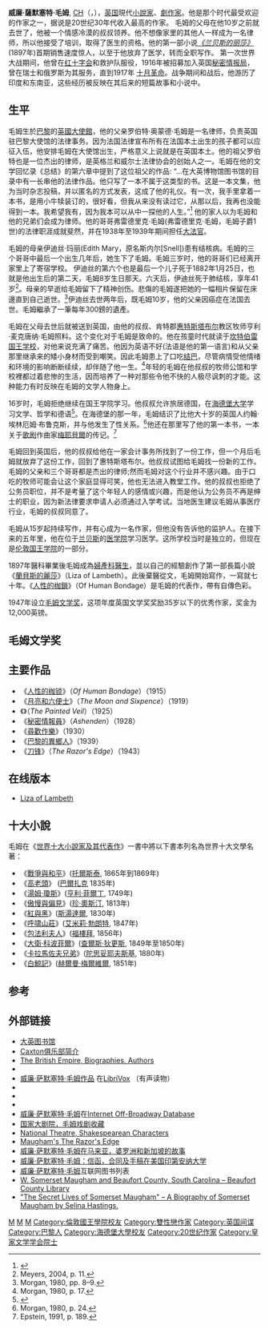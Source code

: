 {{noteTA
|1=zh-tw:剃刀邊緣; zh-cn:刀锋;
|2=zh-tw:人性枷鎖; zh-cn:人性的枷锁;
}}
{{Infobox Writer
| name = 威廉·萨默塞特·毛姆<br />William Somerset Maugham
| image =Maugham_retouched.jpg
| caption = [[卡尔·范·韦克滕|卡尔·范·韦克滕]]于1934年拍摄的毛姆肖像照
| birth_name = William Somerset Maugham
| birth_date = {{birth date|1874|01|25|df=y}}
| birth_place = {{UK}}[[英国駐法國大使馆|駐法國大使馆]]
| death_date = {{death date and age|1965|12|16|1874|01|25|df=y}}
| death_place = {{FRA}}[[尼斯|尼斯]]
| occupation = 作家、小说家、剧作家
| nationality = {{UK}}
| alma_mater = 海德堡大学
| period = 1897年～1962年
| genre = [[小说|小说]]、[[短篇小说|短篇小说]]、[[戏剧|戏剧]]
| notableworks = 《[[人性的枷锁|人性的枷锁]]》''<br />''《[[刀锋|刀锋]]》''<br />''《[[月亮和六便士|月亮和六便士]]》''<br />''{{le|寻欢作乐|Cakes and Ale|《寻欢作乐》}}
| parents = Robert Ormond Maugham（父）
| spouse = Syrie Wellcome (1917–29)
| children = Mary Elizabeth Maugham<br>(1915–1998)<br>Alan Searle (收养, 1962)
| partner = Gerald Haxton
}}
'''威廉·薩默塞特·毛姆''', [[名譽勳位|CH]]（{{lang-en|'''William Somerset Maugham'''}}，{{bd|1874年|1月25日|1965年|12月16日|catIdx=M}}），[[英国|英国]]現代[[小說家|小說家]]、[[劇作家|劇作家]]。他是那个时代最受欢迎的作家之一，据说是20世纪30年代收入最高的作家。
毛姆的父母在他10岁之前就去世了，他被一个情感冷漠的叔叔领养。他不想像家里的其他人一样成为一名律师，所以他接受了培训，取得了医生的资格。他的第一部小说''[[《兰贝斯的丽莎》|《兰贝斯的丽莎》]]'' (1897年)首期销售速度惊人，以至于他放弃了医学，转而全职写作。
第一次世界大战期间，他曾在[[红十字会|红十字会]]和救护队服役，1916年被招募加入英国[[秘密情报局|秘密情报局]]，曾在瑞士和俄罗斯为其服务，直到1917年 [[十月革命|十月革命]]。战争期间和战后，他游历了印度和东南亚，这些经历被反映在其后来的短篇故事和小说中。

== 生平 ==
毛姆生於[[巴黎|巴黎]]的[[英國|英國]][[大使館|大使館]]，他的父亲罗伯特·奥蒙德·毛姆是一名律师，负责英国驻巴黎大使馆的法律事务。因为法国法律宣布所有在法国本土出生的孩子都可以应征入伍，他安排毛姆在大使馆出生，严格意义上说就是在英国本土。他的祖父罗伯特也是一位杰出的律师，是英格兰和威尔士法律协会的创始人之一。毛姆在他的文学回忆录《总结》的第六章中提到了这位祖父的作品:
“…在大英博物馆图书馆的目录中有一长串他的法律作品。他只写了一本不属于这类型的书。这是一本文集，他为当时杂志投稿，并以匿名的方式发表，这成了他的礼仪。有一次，我手里拿着一本书，是用小牛犊装订的，很好看，但我从来没有读过它，从那以后，我再也没能得到一本。我希望我有，因为我本可以从中一探他的人生。”<ref>{{Cite book|url=https://books.google.com/books?id=AmQUAAAAQAAJ&dq=outlines+of+character&source=gbs_navlinks_s|title=Outlines of character, the great character, the English character [&c.] by a member of the Philomathic institution|last=Outlines|date=1823|language=en}}</ref>
他的家人以为毛姆和他的兄弟们会成为律师。他的哥哥弗雷德里克·毛姆(弗雷德里克·毛姆，毛姆子爵1世)的法律职涯成就斐然，并在1938年至1939年期间担任[[大法官|大法官]]。

毛姆的母亲伊迪丝·玛丽(Edith Mary，原名斯内尔[Snell])患有结核病。毛姆的三个哥哥中最后一个出生几年后，她生下了毛姆。毛姆三岁时，他的哥哥们已经离开家里上了寄宿学校。
伊迪丝的第六个也是最后一个儿子死于1882年1月25日，也就是他出生后的第二天，毛姆8岁生日那天。六天后，伊迪丝死于肺结核，享年41岁<ref>Meyers, 2004, p. 11.</ref>。母亲的早逝给毛姆留下了精神创伤。悲傷的毛姆遂把她的一幅相片保留在床邊直到自己逝世。<ref>Morgan, 1980, pp. 8–9.</ref>伊迪丝去世两年后，既毛姆10岁，他的父亲因癌症在法国去世。毛姆繼承了一筆每年300鎊的遺產。

毛姆在父母去世后就被送到英国，由他的叔叔、肯特郡[[惠特斯塔布尔|惠特斯塔布尔]]教区牧师亨利·麦克唐纳·毛姆照料。这个变化对于毛姆是致命的。他在孩童时代就读于[[坎特伯雷国王学校|坎特伯雷国王学校]]，对他来说充满了痛苦。他因为英语不好(法语是他的第一语言)和从父亲那里继承来的矮小身材而受到嘲笑。因此毛姆患上了口吃[[结巴|结巴]]，尽管病情受他情绪和环境的影响断断续续，却伴随了他一生。<ref>Morgan, 1980, p. 17.</ref>年轻的毛姆在他叔叔的牧师公馆和学校裡都过着悲惨的生活，因而培养了一种对那些令他不快的人极尽讽刺的才能。这种能力有时反映在毛姆的文学人物身上。

16岁时，毛姆拒绝继续在国王学院学习。他叔叔允许旅居德国，在[[海德堡大学|海德堡大学]]学习文学、哲学和德语<ref name="Somerset Maugham">{{cite web | url=http://www.britishempire.co.uk/biography/maugham.htm | title=Somerset Maugham | accessdate=2013-03-26 | archive-date=2021-02-11 | archive-url=https://web.archive.org/web/20210211174814/https://www.britishempire.co.uk/biography/maugham.htm | dead-url=no }}</ref>。在海德堡的那一年，毛姆结识了比他大十岁的英国人约翰·埃林厄姆·布鲁克斯，并与他发生了性关系。<ref>Morgan, 1980, p. 24.</ref>他还在那里写了他的第一本书，一本关于[[歌剧|歌剧]]作曲家[[梅耶貝爾|梅耶貝爾]]的传记。<ref>Epstein, 1991, p. 189.</ref>

毛姆回到英国后，他的叔叔给他在一家会计事务所找到了一份工作，但一个月后毛姆就放弃了这份工作，回到了惠特斯塔布尔。他叔叔试图给毛姆找一份新的工作。毛姆的父亲和三个哥哥都是杰出的律师;然而毛姆对这个行业并不感兴趣。由于口吃的牧师可能会让这个家庭显得可笑，他也无法进入教堂工作。他的叔叔也拒绝了公务员职位，并不是考量了这个年轻人的感情或兴趣，而是他认为公务员不再是绅士的职业，因为新法律要求申请人必须通过入学考试。当地医生建议毛姆从事医疗行业，毛姆的叔叔同意了。

毛姆从15岁起持续写作，并有心成为一名作家，但他没有告诉他的监护人。在接下来的五年里，他在位于[[兰贝斯|兰贝斯]]的[[圣托马斯医院医学院|医学院]]学习医学。这所学校当时是独立的，但现在是[[伦敦国王学院|伦敦国王学院]]的一部分。

1897年醫科畢業後毛姆成為[[婦產科|婦產科]][[醫生|醫生]]，並以自己的經驗創作了第一部長篇小說《[[蘭貝斯的麗莎|蘭貝斯的麗莎]]》（Liza of Lambeth）。此後棄醫從文，毛姆開始寫作，一寫就七十年。《[[人性的枷鎖|人性的枷鎖]]》（Of Human Bondage）是毛姆的代表作，帶有自傳色彩。

1947年设立[[毛姆文学奖|毛姆文学奖]]，这项年度英国文学奖奖励35岁以下的优秀作家，奖金为12,000英镑。

== 毛姆文学奖 ==
{{main|毛姆文学奖}}

== 主要作品 ==
* 《[[人性的枷锁|人性的枷锁]]》（''Of Human Bondage''）（1915）
*《[[月亮和六便士|月亮和六便士]]》（''The Moon and Sixpence''）（1919）
*《{{le|面纱 (小说)|The Painted Veil (novel)}}》（''The Painted Veil''）（1925）
*《[[秘密情報員|秘密情報員]]》（''Ashenden''）（1928）
*《[[尋歡作樂|尋歡作樂]]》（1930）
*《[[巴黎的異鄉人|巴黎的異鄉人]]》（1939）
*《[[刀锋_(小說)|刀锋]]》（''The Razor's Edge''）（1943）

== 在线版本 ==
* [http://www.gutenberg.org/etext/16517 Liza of Lambeth] {{Wayback|url=http://www.gutenberg.org/etext/16517 |date=20090924220127 }}

== 十大小說 ==
毛姆在《[[世界十大小說家及其代表作|世界十大小說家及其代表作]]》一書中將以下書本列名為世界十大文學名著：

*《[[戰爭與和平|戰爭與和平]]》([[托爾斯泰|托爾斯泰]], 1865年到1869年)
*《[[高老頭|高老頭]]》 ([[巴爾扎克|巴爾扎克]] 1835年)
*《[[湯姆·瓊斯|湯姆·瓊斯]]》([[亨利·菲爾丁|亨利·菲爾丁]], 1749年)
*《[[傲慢與偏見|傲慢與偏見]]》([[珍·奧斯汀|珍·奧斯汀]], 1813年)
*《[[紅與黑|紅與黑]]》([[斯湯達爾|斯湯達爾]], 1830年)
*《[[呼啸山莊|呼啸山莊]]》([[艾米莉·勃朗特|艾米莉·勃朗特]], 1847年)
*《[[包法利夫人|包法利夫人]]》([[福樓拜|福樓拜]], 1856年)
*《[[大衛·科波菲爾|大衛·科波菲爾]]》([[查爾斯·狄更斯|查爾斯·狄更斯]], 1849年至1850年)
*《[[卡拉馬佐夫兄弟|卡拉馬佐夫兄弟]]》([[陀思妥耶夫斯基|陀思妥耶夫斯基]], 1880年)
*《[[白鯨記|白鯨記]]》([[赫爾曼·梅爾維爾|赫爾曼·梅爾維爾]], 1851年)

==参考==
{{reflist}}

==外部链接==
{{wikiquote|威廉·索默賽特·毛姆}}
* [http://www.bl.uk/collections/britirish/modbrimaugh.html 大英图书馆]{{Wayback|url=http://www.bl.uk/collections/britirish/modbrimaugh.html |date=20080923015543 }}
* [http://www.caxtonclub.org/reading/smaugham.html Caxton俱乐部简介] {{Wayback|url=http://www.caxtonclub.org/reading/smaugham.html |date=20180804223612 }}
* [http://www.britishempire.co.uk/biography/maugham.htm The British Empire, Biographies, Authors] {{Wayback|url=http://www.britishempire.co.uk/biography/maugham.htm |date=20210211174814 }}
* {{gutenberg author|id=W._Somerset_Maugham|name=威廉·萨默塞特·毛姆}}
* [http://librivox.org/newcatalog/search.php?title=&author=Maugham%2C+W.+Somerset&status=complete&action=Search 威廉·萨默塞特·毛姆作品] {{Wayback|url=http://librivox.org/newcatalog/search.php?title=&author=Maugham%2C+W.+Somerset&status=complete&action=Search |date=20171108233418 }}在[[LibriVox|LibriVox]] （有声读物）
*{{worldcat id|id=lccn-n79-36830}}
* {{IMDb name|0560857|威廉·萨默塞特·毛姆}}
* {{IBDB name|8707|威廉·萨默塞特·毛姆}}
*[https://web.archive.org/web/20111117133221/http://www.lortel.org/LLA_archive/index.cfm?search_by=people&keyword=name&first=W.&last=Maugham&middle=Somerset 威廉·萨默塞特·毛姆]在[[Internet_Off-Broadway_Database|Internet Off-Broadway Database]]
* [http://www.nationaltheatre.org.uk/?lid=7207 国家大剧院，毛姆戏剧收藏] {{Wayback|url=http://www.nationaltheatre.org.uk/?lid=7207 |date=20210211215849 }}
* [http://www.nationaltheatre.org.uk/?lid=7113 National Theatre, Shakespearean Characters] {{Wayback|url=http://www.nationaltheatre.org.uk/?lid=7113 |date=20210211180529 }}
* [https://web.archive.org/web/20091027084710/http://www.geocities.com/upakaascetic/footnote03.html Maugham's The Razor's Edge]
* [https://web.archive.org/web/20080723090323/http://www.maleisie.be/en/literature_william_somerset_maugham.html 威廉·萨默塞特·毛姆在马来亚，婆罗洲和新加坡的故事]
* [http://www.indiana.edu/~liblilly/lilly/mss/html/maugham.html 威廉·萨默塞特·毛姆：信函，合同及手稿在美国印第安纳大学] {{Wayback|url=http://www.indiana.edu/~liblilly/lilly/mss/html/maugham.html |date=20100813164829 }}
* [https://web.archive.org/web/20070930203623/http://www.iblist.com/author1025.htm 威廉·萨默塞特·毛姆]互联网图书列表
* [http://www.beaufortcountylibrary.org/rooms/documents/html/maugham.htm W. Somerset Maugham and Beaufort County, South Carolina – Beaufort County Library]{{dead link|date=2017年12月 |bot=InternetArchiveBot |fix-attempted=yes }}
* [https://web.archive.org/web/20100819013730/http://www.selinahastings.com/index.php?option=com_content&view=article&id=50&Itemid=62 "The Secret Lives of Somerset Maugham" – A Biography of Somerset Maugham by Selina Hastings.]

{{Authority control}}
{{DEFAULTSORT:Maugham, W. Somerset}}
[[Category:英国小说家|M]]
[[Category:英国剧作家|M]]
[[Category:名譽勳位成員|M]]
[[Category:倫敦國王學院校友|Category:倫敦國王學院校友]]
[[Category:雙性戀作家|Category:雙性戀作家]]
[[Category:英国间谍|Category:英国间谍]]
[[Category:巴黎人|Category:巴黎人]]
[[Category:海德堡大學校友|Category:海德堡大學校友]]
[[Category:20世纪作家|Category:20世纪作家]]
[[Category:皇家文学学会院士|Category:皇家文学学会院士]]